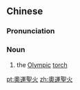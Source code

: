 {{also|奥运圣火}}
==Chinese==
{{zh-forms|s=奥运圣火|type=22}}
{{wikipedia|lang=zh}}

===Pronunciation===
{{zh-pron
|m=àoyùn shènghuǒ
|c=ou3 wan6 sing3 fo2
|cat=n
}}

===Noun===
{{zh-noun}}

# the [[Olympic]] [[torch]]

[[pt:奧運聖火]]
[[zh:奧運聖火]]